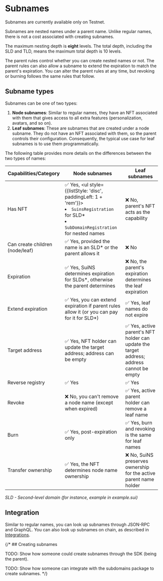 
# Subnames

<Callout type="warning" emoji="⚠️">
    Subnames are currently available only on Testnet.
</Callout>

Subnames are nested names under a parent name. Unlike regular names, there is not a cost associated with creating subnames.

The maximum nesting depth is **eight** levels. The total depth, including the SLD and TLD, means the maximum total depth is 10 levels.

The parent rules control whether you can create nested names or not. The parent rules can also allow a subname to 
extend the expiration to match the parent's expiration. You can alter the parent rules at any time, but revoking or burning follows the same rules that follow.

## Subname types

Subnames can be one of two types:

1. **Node subnames**: Similar to regular names, they have an NFT associated with them that gives access to all extra features (personalization, avatars, and so on).
1. **Leaf subnames**: These are subnames that are created under a node subname. They do not have an NFT associated with them, so the parent controls their configuration. Consequently, the typical use case for leaf subnames is to use them programmatically.

The following table provides more details on the differences between the two types of names:

| Capabilities/Category | Node subnames | Leaf subnames |
| --- | --- | --- |
| Has NFT | ✅ Yes, <ul style={{listStyle: 'disc', paddingLeft: 1 + 'rem'}}><li>`SuinsRegistration` for SLD*</li><li>`SubDomainRegistration` for nested names</li></ul> | ❌ No, parent's NFT acts as the capability |
| Can create children (node/leaf) | ✅ Yes, provided the name is an SLD* or the parent allows it | ❌ No |
| Expiration | ✅ Yes, SuiNS determines expiration for SLDs*, otherwise the parent determines | ❌ No, the parent's expiration determines the leaf expiration |
| Extend expiration | ✅ Yes, you can extend expiration if parent rules allow it (or you can pay for it for SLD*) | ✅ Yes, leaf names do not expire |
| Target address | ✅ Yes, NFT holder can update the target address; address can be empty | ✅ Yes, active parent's NFT holder can update the target address; address cannot be empty |
| Reverse registry | ✅ Yes | ✅ Yes |
| Revoke | ❌ No, you can't remove a node name (except when expired) | ✅ Yes, active parent holder can remove a leaf name |
| Burn | ✅ Yes, post-expiration only | ✅ Yes, burn and revoking is the same for leaf names |
| Transfer ownership | ✅ Yes, the NFT determines node name ownership | ❌ No, SuiNS preserves ownership for the active parent name holder |

*SLD - Second-level domain (for instance, example in example.sui)*


## Integration

Similar to regular names, you can look up subnames through JSON-RPC and GraphQL. You can also look up subnames on chain, as described in [Integrations](./integration.mdx).


{/* ## Creating subnames

TODO: Show how someone could create subnames through the SDK (being the parent).

TODO: Show how someone can integrate with the subdomains package to create subnames. */}
